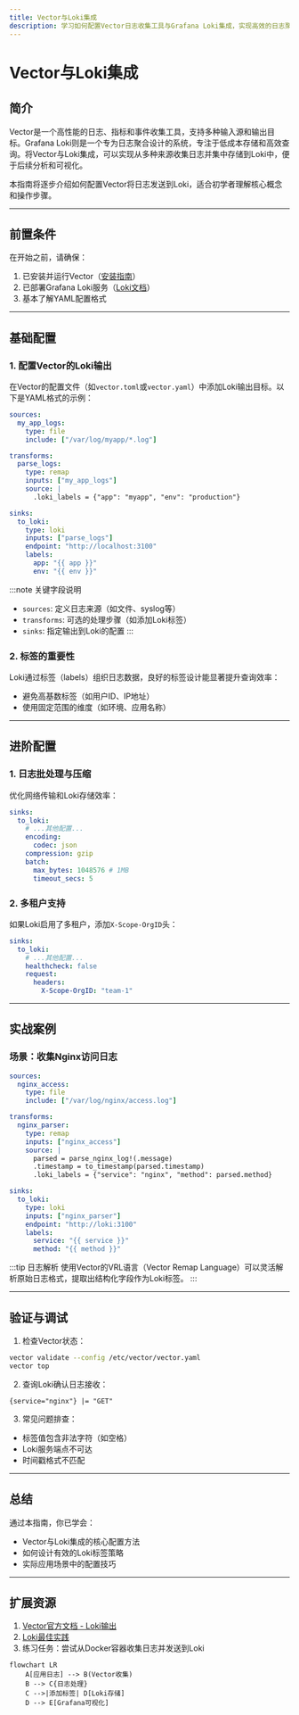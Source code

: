```yaml
---
title: Vector与Loki集成
description: 学习如何配置Vector日志收集工具与Grafana Loki集成，实现高效的日志聚合与查询。
---
```


# Vector与Loki集成

## 简介

Vector是一个高性能的日志、指标和事件收集工具，支持多种输入源和输出目标。Grafana Loki则是一个专为日志聚合设计的系统，专注于低成本存储和高效查询。将Vector与Loki集成，可以实现从多种来源收集日志并集中存储到Loki中，便于后续分析和可视化。

本指南将逐步介绍如何配置Vector将日志发送到Loki，适合初学者理解核心概念和操作步骤。

---

## 前置条件

在开始之前，请确保：
1. 已安装并运行Vector（[安装指南](https://vector.dev/docs/setup/installation/)）
2. 已部署Grafana Loki服务（[Loki文档](https://grafana.com/docs/loki/latest/)）
3. 基本了解YAML配置格式

---

## 基础配置

### 1. 配置Vector的Loki输出

在Vector的配置文件（如`vector.toml`或`vector.yaml`）中添加Loki输出目标。以下是YAML格式的示例：

```yaml
sources:
  my_app_logs:
    type: file
    include: ["/var/log/myapp/*.log"]

transforms:
  parse_logs:
    type: remap
    inputs: ["my_app_logs"]
    source: |
      .loki_labels = {"app": "myapp", "env": "production"}

sinks:
  to_loki:
    type: loki
    inputs: ["parse_logs"]
    endpoint: "http://localhost:3100"
    labels:
      app: "{{ app }}"
      env: "{{ env }}"
```

:::note 关键字段说明
- `sources`: 定义日志来源（如文件、syslog等）
- `transforms`: 可选的处理步骤（如添加Loki标签）
- `sinks`: 指定输出到Loki的配置
:::

### 2. 标签的重要性

Loki通过标签（labels）组织日志数据，良好的标签设计能显著提升查询效率：
- 避免高基数标签（如用户ID、IP地址）
- 使用固定范围的维度（如环境、应用名称）

---

## 进阶配置

### 1. 日志批处理与压缩

优化网络传输和Loki存储效率：
```yaml
sinks:
  to_loki:
    # ...其他配置...
    encoding:
      codec: json
    compression: gzip
    batch:
      max_bytes: 1048576 # 1MB
      timeout_secs: 5
```

### 2. 多租户支持

如果Loki启用了多租户，添加`X-Scope-OrgID`头：
```yaml
sinks:
  to_loki:
    # ...其他配置...
    healthcheck: false
    request:
      headers:
        X-Scope-OrgID: "team-1"
```

---

## 实战案例

### 场景：收集Nginx访问日志

```yaml
sources:
  nginx_access:
    type: file
    include: ["/var/log/nginx/access.log"]

transforms:
  nginx_parser:
    type: remap
    inputs: ["nginx_access"]
    source: |
      parsed = parse_nginx_log!(.message)
      .timestamp = to_timestamp(parsed.timestamp)
      .loki_labels = {"service": "nginx", "method": parsed.method}

sinks:
  to_loki:
    type: loki
    inputs: ["nginx_parser"]
    endpoint: "http://loki:3100"
    labels:
      service: "{{ service }}"
      method: "{{ method }}"
```

:::tip 日志解析
使用Vector的VRL语言（Vector Remap Language）可以灵活解析原始日志格式，提取出结构化字段作为Loki标签。
:::

---

## 验证与调试

1. 检查Vector状态：
```bash
vector validate --config /etc/vector/vector.yaml
vector top
```

2. 查询Loki确认日志接收：
```logsql
{service="nginx"} |= "GET"
```

3. 常见问题排查：
- 标签值包含非法字符（如空格）
- Loki服务端点不可达
- 时间戳格式不匹配

---

## 总结

通过本指南，你已学会：
- Vector与Loki集成的核心配置方法
- 如何设计有效的Loki标签策略
- 实际应用场景中的配置技巧

---

## 扩展资源

1. [Vector官方文档 - Loki输出](https://vector.dev/docs/reference/configuration/sinks/loki/)
2. [Loki最佳实践](https://grafana.com/docs/loki/latest/best-practices/)
3. 练习任务：尝试从Docker容器收集日志并发送到Loki

```mermaid
flowchart LR
    A[应用日志] --> B(Vector收集)
    B --> C{日志处理}
    C -->|添加标签| D[Loki存储]
    D --> E[Grafana可视化]